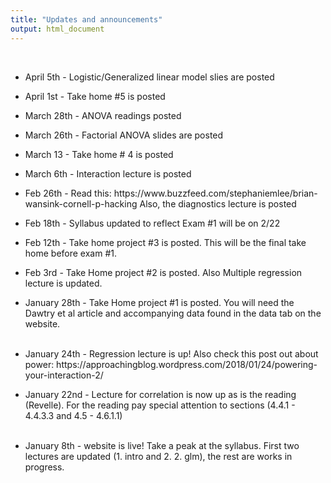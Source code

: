 ```yaml
---
title: "Updates and announcements"
output: html_document
---
```



 <br>     
   
 -  April 5th - Logistic/Generalized linear model slies are posted
 
 - April 1st - Take home #5 is posted
 
 - March 28th - ANOVA readings posted  
   
 - March 26th - Factorial ANOVA slides are posted    
   
 - March 13 - Take home # 4 is posted  
 
 - March 6th - Interaction lecture is posted  
 
 - Feb 26th - Read this: https://www.buzzfeed.com/stephaniemlee/brian-wansink-cornell-p-hacking 
  Also, the diagnostics lecture is posted
 
- Feb 18th - Syllabus updated to reflect Exam #1 will be on 2/22
     
- Feb 12th - Take home project #3 is posted. This will be the final take home before exam #1.      
   
- Feb 3rd - Take Home project #2 is posted. Also Multiple regression lecture is updated.

- January 28th - Take Home project #1 is posted. You will need the Dawtry et al article and accompanying data found in the data tab on the website.   
<br>
- January 24th - Regression lecture is up! Also check this post out about power: https://approachingblog.wordpress.com/2018/01/24/powering-your-interaction-2/
<br>
- January 22nd - Lecture for correlation is now up as is the reading (Revelle). For the reading pay special attention to sections (4.4.1 - 4.4.3.3 and 4.5 - 4.6.1.1)  
<br>

- January 8th - website is live! Take a peak at the syllabus. First two lectures are updated (1. intro and 2. 2. glm), the rest are works in progress. 

